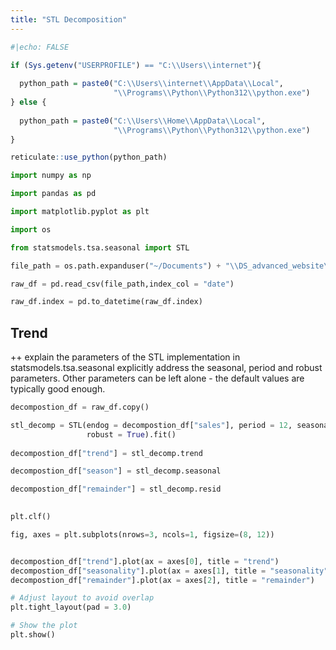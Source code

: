 ```yaml
---
title: "STL Decomposition"
---
```


```r
#|echo: FALSE

if (Sys.getenv("USERPROFILE") == "C:\\Users\\internet"){
  
  python_path = paste0("C:\\Users\\internet\\AppData\\Local",
                       "\\Programs\\Python\\Python312\\python.exe")
} else {
  
  python_path = paste0("C:\\Users\\Home\\AppData\\Local",
                       "\\Programs\\Python\\Python312\\python.exe")
}

reticulate::use_python(python_path)

```

```python

import numpy as np

import pandas as pd

import matplotlib.pyplot as plt

import os 

from statsmodels.tsa.seasonal import STL

```

```python

file_path = os.path.expanduser("~/Documents") + "\\DS_advanced_website\\data\\example_retail_sales.csv"

raw_df = pd.read_csv(file_path,index_col = "date")

raw_df.index = pd.to_datetime(raw_df.index)

```

## Trend

++ explain the parameters of the STL implementation in statsmodels.tsa.seasonal
explicitly address the seasonal, period and robust parameters. Other parameters
can be left alone - the default values are typically good enough.

```python

decompostion_df = raw_df.copy()

stl_decomp = STL(endog = decompostion_df["sales"], period = 12, seasonal = 7,
                 robust = True).fit()
                 
decompostion_df["trend"] = stl_decomp.trend

decompostion_df["season"] = stl_decomp.seasonal

decompostion_df["remainder"] = stl_decomp.resid
                 


```

```python

plt.clf()

fig, axes = plt.subplots(nrows=3, ncols=1, figsize=(8, 12))


decompostion_df["trend"].plot(ax = axes[0], title = "trend")
decompostion_df["seasonality"].plot(ax = axes[1], title = "seasonality")
decompostion_df["remainder"].plot(ax = axes[2], title = "remainder")

# Adjust layout to avoid overlap
plt.tight_layout(pad = 3.0)

# Show the plot
plt.show()

```


